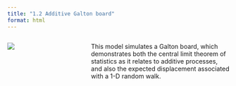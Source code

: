 ```yaml
---
title: "1.2 Additive Galton board"
format: html
---
```


:::: {.columns}
::: {.column width=35%}
[![](1.2-galtonBoard-Additive.png){style="padding-right:10px;"}](1.2-galtonBoard-Additive.nlogox)
:::

::: {.column width=65%}
This model simulates a Galton board, which demonstrates both the central limit theorem of statistics as it relates to additive processes, and also the expected displacement associated with a 1-D random walk.
:::
::::
